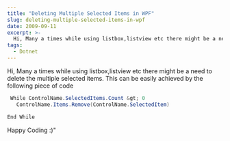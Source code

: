 ```yaml
---
title: "Deleting Multiple Selected Items in WPF"
slug: deleting-multiple-selected-items-in-wpf
date: 2009-09-11
excerpt: >-
  Hi, Many a times while using listbox,listview etc there might be a need to delete the multiple selected items. This can be easily achieved by the following piece of code...
tags:
  - Dotnet
---
```

Hi, Many a times while using listbox,listview etc there might be a need to delete the multiple selected items. This can be easily achieved by the following piece of code

```csharp
 While ControlName.SelectedItems.Count &gt; 0 
   ControlName.Items.Remove(ControlName.SelectedItem)

End While

```

Happy Coding :)"